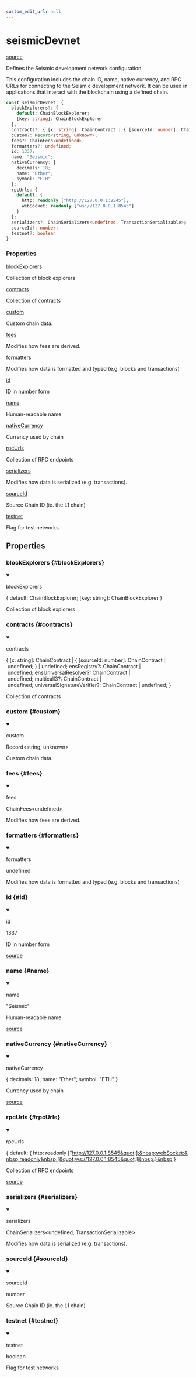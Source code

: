 ```yaml
---
custom_edit_url: null
---
```


# seismicDevnet

<div className="doc-side">
<div className="doc-main-source">

[source](https://github.com/SeismicSystems/seismic-client/blob/86b3230/packages/seismic-viem/src/chain.ts#L75)

</div>
</div>

<div className="doc-subtitle">

Defines the Seismic development network configuration.

This configuration includes the chain ID, name, native currency, and RPC URLs
for connecting to the Seismic development network. It can be used in applications
that interact with the blockchain using a defined chain.

</div>

```ts
const seismicDevnet: {
  blockExplorers?: {
    default: ChainBlockExplorer;
    [key: string]: ChainBlockExplorer
  };
  contracts?: { [x: string]: ChainContract | { [sourceId: number]: ChainContract | undefined; } | undefined; ensRegistry?: ChainContract | undefined; ensUniversalResolver?: ChainContract | undefined; multicall3?: ChainContract | undefined; universalSignatureVerifier?: ChainContract | undefined; };
  custom?: Record<string, unknown>;
  fees?: ChainFees<undefined>;
  formatters?: undefined;
  id: 1337;
  name: "Seismic";
  nativeCurrency: {
    decimals: 18;
    name: "Ether";
    symbol: "ETH"
  };
  rpcUrls: {
    default: {
      http: readonly ["http://127.0.0.1:8545"];
      webSocket: readonly ["ws://127.0.0.1:8545"]
    }
  };
  serializers?: ChainSerializers<undefined, TransactionSerializable>;
  sourceId?: number;
  testnet?: boolean
}
```

<div className="doc-summary doc-properties">
<h3 className="doc-summary-title">Properties</h3>
<div className="doc-summary-item">
<div className="doc-summary-name"><a href="#blockExplorers">blockExplorers</a></div>
<div className="doc-summary-desc">

Collection of block explorers

</div>
</div>
<div className="doc-summary-item">
<div className="doc-summary-name"><a href="#contracts">contracts</a></div>
<div className="doc-summary-desc">

Collection of contracts

</div>
</div>
<div className="doc-summary-item">
<div className="doc-summary-name"><a href="#custom">custom</a></div>
<div className="doc-summary-desc">

Custom chain data.

</div>
</div>
<div className="doc-summary-item">
<div className="doc-summary-name"><a href="#fees">fees</a></div>
<div className="doc-summary-desc">

Modifies how fees are derived.

</div>
</div>
<div className="doc-summary-item">
<div className="doc-summary-name"><a href="#formatters">formatters</a></div>
<div className="doc-summary-desc">

Modifies how data is formatted and typed (e.g. blocks and transactions)

</div>
</div>
<div className="doc-summary-item">
<div className="doc-summary-name"><a href="#id">id</a></div>
<div className="doc-summary-desc">

ID in number form

</div>
</div>
<div className="doc-summary-item">
<div className="doc-summary-name"><a href="#name">name</a></div>
<div className="doc-summary-desc">

Human-readable name

</div>
</div>
<div className="doc-summary-item">
<div className="doc-summary-name"><a href="#nativeCurrency">nativeCurrency</a></div>
<div className="doc-summary-desc">

Currency used by chain

</div>
</div>
<div className="doc-summary-item">
<div className="doc-summary-name"><a href="#rpcUrls">rpcUrls</a></div>
<div className="doc-summary-desc">

Collection of RPC endpoints

</div>
</div>
<div className="doc-summary-item">
<div className="doc-summary-name"><a href="#serializers">serializers</a></div>
<div className="doc-summary-desc">

Modifies how data is serialized (e.g. transactions).

</div>
</div>
<div className="doc-summary-item">
<div className="doc-summary-name"><a href="#sourceId">sourceId</a></div>
<div className="doc-summary-desc">

Source Chain ID (ie. the L1 chain)

</div>
</div>
<div className="doc-summary-item">
<div className="doc-summary-name"><a href="#testnet">testnet</a></div>
<div className="doc-summary-desc">

Flag for test networks

</div>
</div>
</div>

## Properties

<div className="doc-header-hidden">

### blockExplorers {#blockExplorers}

</div>

<div className="doc-entry">

<details open className="doc-property">

<summary className="doc-member">

<span className="doc-name">blockExplorers</span>

<span className="doc-type">

{&nbsp;default:&nbsp;ChainBlockExplorer;&nbsp;[key:&nbsp;string]:&nbsp;ChainBlockExplorer&nbsp;}

</span>

</summary>

<div className="doc-desc">

Collection of block explorers

</div>

</details>

</div>

<div className="doc-header-hidden">

### contracts {#contracts}

</div>

<div className="doc-entry">

<details open className="doc-property">

<summary className="doc-member">

<span className="doc-name">contracts</span>

<span className="doc-type">

{&nbsp;[x:&nbsp;string]:&nbsp;ChainContract&nbsp;|&nbsp;{&nbsp;[sourceId:&nbsp;number]:&nbsp;ChainContract&nbsp;|&nbsp;undefined;&nbsp;}&nbsp;|&nbsp;undefined;&nbsp;ensRegistry?:&nbsp;ChainContract&nbsp;|&nbsp;undefined;&nbsp;ensUniversalResolver?:&nbsp;ChainContract&nbsp;|&nbsp;undefined;&nbsp;multicall3?:&nbsp;ChainContract&nbsp;|&nbsp;undefined;&nbsp;universalSignatureVerifier?:&nbsp;ChainContract&nbsp;|&nbsp;undefined;&nbsp;}

</span>

</summary>

<div className="doc-desc">

Collection of contracts

</div>

</details>

</div>

<div className="doc-header-hidden">

### custom {#custom}

</div>

<div className="doc-entry">

<details open className="doc-property">

<summary className="doc-member">

<span className="doc-name">custom</span>

<span className="doc-type">

Record&lt;string,&nbsp;unknown&gt;

</span>

</summary>

<div className="doc-desc">

Custom chain data.

</div>

</details>

</div>

<div className="doc-header-hidden">

### fees {#fees}

</div>

<div className="doc-entry">

<details open className="doc-property">

<summary className="doc-member">

<span className="doc-name">fees</span>

<span className="doc-type">

ChainFees&lt;undefined&gt;

</span>

</summary>

<div className="doc-desc">

Modifies how fees are derived.

</div>

</details>

</div>

<div className="doc-header-hidden">

### formatters {#formatters}

</div>

<div className="doc-entry">

<details open className="doc-property">

<summary className="doc-member">

<span className="doc-name">formatters</span>

<span className="doc-type">

undefined

</span>

</summary>

<div className="doc-desc">

Modifies how data is formatted and typed (e.g. blocks and transactions)

</div>

</details>

</div>

<div className="doc-header-hidden">

### id {#id}

</div>

<div className="doc-entry">

<details open className="doc-property">

<summary className="doc-member">

<span className="doc-name">id</span>

<span className="doc-type">

1337

</span>

</summary>

<div className="doc-desc">

ID in number form

</div>

</details>

<div className="doc-source">

[source](https://github.com/SeismicSystems/seismic-client/blob/86b3230/packages/seismic-viem/src/chain.ts#L77)

</div>

</div>

<div className="doc-header-hidden">

### name {#name}

</div>

<div className="doc-entry">

<details open className="doc-property">

<summary className="doc-member">

<span className="doc-name">name</span>

<span className="doc-type">

&quot;Seismic&quot;

</span>

</summary>

<div className="doc-desc">

Human-readable name

</div>

</details>

<div className="doc-source">

[source](https://github.com/SeismicSystems/seismic-client/blob/86b3230/packages/seismic-viem/src/chain.ts#L78)

</div>

</div>

<div className="doc-header-hidden">

### nativeCurrency {#nativeCurrency}

</div>

<div className="doc-entry">

<details open className="doc-property">

<summary className="doc-member">

<span className="doc-name">nativeCurrency</span>

<span className="doc-type">

{&nbsp;decimals:&nbsp;18;&nbsp;name:&nbsp;&quot;Ether&quot;;&nbsp;symbol:&nbsp;&quot;ETH&quot;&nbsp;}

</span>

</summary>

<div className="doc-desc">

Currency used by chain

</div>

</details>

<div className="doc-source">

[source](https://github.com/SeismicSystems/seismic-client/blob/86b3230/packages/seismic-viem/src/chain.ts#L79)

</div>

</div>

<div className="doc-header-hidden">

### rpcUrls {#rpcUrls}

</div>

<div className="doc-entry">

<details open className="doc-property">

<summary className="doc-member">

<span className="doc-name">rpcUrls</span>

<span className="doc-type">

{&nbsp;default:&nbsp;{&nbsp;http:&nbsp;readonly&nbsp;[&quot;http://127.0.0.1:8545&quot;];&nbsp;webSocket:&nbsp;readonly&nbsp;[&quot;ws://127.0.0.1:8545&quot;]&nbsp;}&nbsp;}

</span>

</summary>

<div className="doc-desc">

Collection of RPC endpoints

</div>

</details>

<div className="doc-source">

[source](https://github.com/SeismicSystems/seismic-client/blob/86b3230/packages/seismic-viem/src/chain.ts#L84)

</div>

</div>

<div className="doc-header-hidden">

### serializers {#serializers}

</div>

<div className="doc-entry">

<details open className="doc-property">

<summary className="doc-member">

<span className="doc-name">serializers</span>

<span className="doc-type">

ChainSerializers&lt;undefined,&nbsp;TransactionSerializable&gt;

</span>

</summary>

<div className="doc-desc">

Modifies how data is serialized (e.g. transactions).

</div>

</details>

</div>

<div className="doc-header-hidden">

### sourceId {#sourceId}

</div>

<div className="doc-entry">

<details open className="doc-property">

<summary className="doc-member">

<span className="doc-name">sourceId</span>

<span className="doc-type">

number

</span>

</summary>

<div className="doc-desc">

Source Chain ID (ie. the L1 chain)

</div>

</details>

</div>

<div className="doc-header-hidden">

### testnet {#testnet}

</div>

<div className="doc-entry">

<details open className="doc-property">

<summary className="doc-member">

<span className="doc-name">testnet</span>

<span className="doc-type">

boolean

</span>

</summary>

<div className="doc-desc">

Flag for test networks

</div>

</details>

</div>
